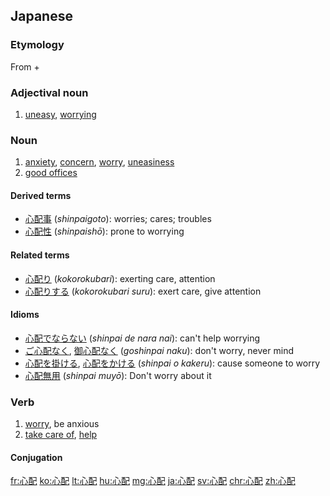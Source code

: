 ==Japanese==
{{ja-kanjitab|しん|はい|k2=ぱい|yomi=o}}

===Etymology===
From {{m|ja|心|sc=Jpan|tr=shin||heart}} + {{m|ja|配|sc=Jpan|tr=hai||concern oneself with}}

===Adjectival noun===
{{ja-adj|しんぱい|infl=na}}

# [[uneasy]], [[worrying]]

===Noun===
{{ja-noun|しんぱい}}
# [[anxiety]], [[concern]], [[worry]], [[uneasiness]]
# [[good offices]]

====Derived terms====
* [[心配事]] (''shinpaigoto''): worries; cares; troubles
* [[心配性]] (''shinpaishō''): prone to worrying

====Related terms====
* [[心配り]] (''kokorokubari''): exerting care, attention
* [[心配りする]] (''kokorokubari suru''): exert care, give attention

====Idioms====
* [[心配でならない]] (''shinpai de nara nai''): can't help worrying
* [[ご心配なく]], [[御心配なく]] (''goshinpai naku''): don't worry, never mind
* [[心配を掛ける]], [[心配をかける]] (''shinpai o kakeru''): cause someone to worry
* [[心配無用]] (''shinpai muyō''): Don't worry about it

===Verb===
{{ja-verb-suru|しんぱい}}

# [[worry]], be anxious
# [[take care of]], [[help]]

====Conjugation====
{{ja-suru|しんぱい}}

[[fr:心配]]
[[ko:心配]]
[[lt:心配]]
[[hu:心配]]
[[mg:心配]]
[[ja:心配]]
[[sv:心配]]
[[chr:心配]]
[[zh:心配]]